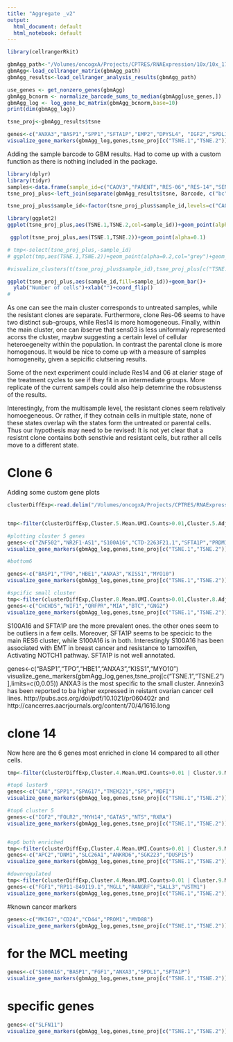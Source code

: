 ```yaml
---
title: "Aggregate _v2"
output:
  html_document: default
  html_notebook: default
---
```


```r
library(cellrangerRkit)
```


```r
gbmAgg_path<-"/Volumes/oncogxA/Projects/CPTRES/RNAExpression/10x/10x_170206/CPTRES_agg"
gbmAgg<-load_cellranger_matrix(gbmAgg_path)
gbmAgg_results<-load_cellranger_analysis_results(gbmAgg_path)
```


```r
use_genes <- get_nonzero_genes(gbmAgg)
gbmAgg_bcnorm <- normalize_barcode_sums_to_median(gbmAgg[use_genes,])
gbmAgg_log <- log_gene_bc_matrix(gbmAgg_bcnorm,base=10)
print(dim(gbmAgg_log))

tsne_proj<-gbmAgg_results$tsne

genes<-c("ANXA3","BASP1","SPP1","SFTA1P","EMP2","DPYSL4", "IGF2","SPDL1","S100A16")
visualize_gene_markers(gbmAgg_log,genes,tsne_proj[c("TSNE.1","TSNE.2")],limits=c(0,1.5))
```



Adding the sample barcode to GBM results. Had to come up with a custom function as there is nothing included in the package. 
```r
library(dplyr)
library(tidyr)
samples<-data.frame(sample_id=c("CAOV3","PARENT","RES-06","RES-14","SENS-02","SENS-03"),sample_N=as.character(seq(1,6,1)))
tsne_proj_plus<-left_join(separate(gbmAgg_results$tsne, Barcode, c("bc","sample_N"),sep="-",remove=FALSE),samples)

tsne_proj_plus$sample_id<-factor(tsne_proj_plus$sample_id,levels=c("CAOV3","PARENT","SENS-02","SENS-03","RES-06","RES-14"))

library(ggplot2)
ggplot(tsne_proj_plus,aes(TSNE.1,TSNE.2,col=sample_id))+geom_point(alpha=0.2)+scale_color_manual(values=c("grey","grey","green","green","blue","red"))

 ggplot(tsne_proj_plus,aes(TSNE.1,TSNE.2))+geom_point(alpha=0.1)

# tmp<-select(tsne_proj_plus,-sample_id)
# ggplot(tmp,aes(TSNE.1,TSNE.2))+geom_point(alpha=0.2,col="grey")+geom_point(data=tsne_proj_plus,aes(TSNE.1,TSNE.2,col=sample_id),alpha=0.1)+facet_wrap(~sample_id)

#visualize_clusters(t(tsne_proj_plus$sample_id),tsne_proj_plus[c("TSNE.1","TSNE.2")])
```


```r

ggplot(tsne_proj_plus,aes(sample_id,fill=sample_id))+geom_bar()+
  ylab("Number of cells")+xlab("")+coord_flip()
# 
```


As one can see the main cluster corresponds to untreated samples, while the resistant clones are separate. Furthermore, clone Res-06 seems to have two distinct sub-groups, while Res14 is more homogeneous. Finally, within the main cluster, one can ibserve that sens03 is less uniformaly represented acorss the cluster, maybw suggesting a certain level of cellular heteroegeneity within the population. In contrast the parental clone is more homogenous. It would be nice to come up with a measure of samples homogeneity, given a sepicific clutsering results.

Some of the next experiment could include Res14 and 06 at elarier stage of the treatment cycles to see if they fit in an intermediate groups. More replicate of the current sampels could also help detemrine the robsustenss of the results. 

Interestingly, from the multisample level, the resistant clones seem relatively homoegeneous. Or rather, if they cotnain cells in multiple state, none of these states overlap wih the states form the untreated or parental cells. Thus our hypothesis may need to be revised: It is not yet clear that a resistnt clone contains both senstivie and resistant cells, but rather all cells move to a different state. 


# Clone 6

Adding some custom gene plots
```r
clusterDiffExp<-read.delim("/Volumes/oncogxA/Projects/CPTRES/RNAExpression/10x/10x_170206/CPTRES_agg/outs/analysis/diffexp/graphclust/differential_expression.csv",header=TRUE,sep=",")


tmp<-filter(clusterDiffExp,Cluster.5.Mean.UMI.Counts>0.01,Cluster.5.Adjusted.p.value<0.01)

#plotting cluster 5 genes
genes<-c("ZNF502","NR2F1-AS1","S100A16","CTD-2263F21.1","SFTA1P","PRDM1")
visualize_gene_markers(gbmAgg_log,genes,tsne_proj[c("TSNE.1","TSNE.2")],limits=c(0,0.05))

#bottom6

genes<-c("BASP1","TPO","HBE1","ANXA3","KISS1","MYO10")
visualize_gene_markers(gbmAgg_log,genes,tsne_proj[c("TSNE.1","TSNE.2")],limits=c(0,0.05))

#spcific small cluster
tmp<-filter(clusterDiffExp,Cluster.8.Mean.UMI.Counts>0.01,Cluster.8.Adjusted.p.value<0.01)
genes<-c("CHCHD5","WIF1","QRFPR","MIA","BTC","GNG2")
visualize_gene_markers(gbmAgg_log,genes,tsne_proj[c("TSNE.1","TSNE.2")],limits=c(0,0.05))
```

S100A16 and SFTA1P are the more prevalent ones. the other ones seem to be outliers in a few cells. Moreover, SFTA1P seems to be specicic to the main RES6 cluster, while S100A16 is in both. Interestingly S100A16 has been associated with EMT in breast cancer and resistance to tamoxifen, Activating NOTCH1 pathway. SFTA1P is not well annotated. 


genes<-c("BASP1","TPO","HBE1","ANXA3","KISS1","MYO10")
visualize_gene_markers(gbmAgg_log,genes,tsne_proj[c("TSNE.1","TSNE.2")],limits=c(0,0.05))
ANXA3 is the most specific to the small cluster. Annexin3 has been reported to ba higher expressed in reistant ovarian cancer cell lines. http://pubs.acs.org/doi/pdf/10.1021/pr060402r and http://cancerres.aacrjournals.org/content/70/4/1616.long

# clone 14

Now here are the 6 genes most enriched in clone 14 compared to all other cells. 
```r
tmp<-filter(clusterDiffExp,Cluster.4.Mean.UMI.Counts>0.01 | Cluster.9.Mean.UMI.Counts>0.01,Cluster.4.Adjusted.p.value<0.01 | Cluster.9.Adjusted.p.value<0.01, Cluster.9.Log2.fold.change>1 & Cluster.5.Log2.fold.change>1)

#top6 luster9
genes<-c("CA8","SPP1","SPAG17","TMEM221","SP5","MDFI")
visualize_gene_markers(gbmAgg_log,genes,tsne_proj[c("TSNE.1","TSNE.2")],limits=c(0,0.05))

#top6 cluster 5
genes<-c("IGF2","FOLR2","MYH14","GATA5","NTS","RXRA")
visualize_gene_markers(gbmAgg_log,genes,tsne_proj[c("TSNE.1","TSNE.2")],limits=c(0,0.05))


#op6 both enriched
tmp<-filter(clusterDiffExp,Cluster.4.Mean.UMI.Counts>0.01 | Cluster.9.Mean.UMI.Counts>0.01,Cluster.4.Adjusted.p.value<0.01 | Cluster.9.Adjusted.p.value<0.01, Cluster.9.Log2.fold.change>1 & Cluster.5.Log2.fold.change>1)
genes<-c("APC2","DNM1","SLC26A1","ANKRD6","SGK223","DUSP15")
visualize_gene_markers(gbmAgg_log,genes,tsne_proj[c("TSNE.1","TSNE.2")],limits=c(0,0.05))

#downregulated
tmp<-filter(clusterDiffExp,Cluster.4.Mean.UMI.Counts>0.01 | Cluster.9.Mean.UMI.Counts>0.01,Cluster.4.Adjusted.p.value<0.01 | Cluster.9.Adjusted.p.value<0.01)
genes<-c("FGF1","RP11-849I19.1","MGLL","RANGRF","SALL3","VSTM1")
visualize_gene_markers(gbmAgg_log,genes,tsne_proj[c("TSNE.1","TSNE.2")],limits=c(0,0.05))

```

#known cancer markers
```r
genes<-c("MKI67","CD24","CD44","PROM1","MYD88")
visualize_gene_markers(gbmAgg_log,genes,tsne_proj[c("TSNE.1","TSNE.2")],limits=c(0,0.5))
```

# for the MCL meeting

```r
genes<-c("S100A16","BASP1","FGF1","ANXA3","SPDL1","SFTA1P")
visualize_gene_markers(gbmAgg_log,genes,tsne_proj[c("TSNE.1","TSNE.2")],limits=c(0,0.5))

```


# specific genes

```r
genes<-c("SLFN11")
visualize_gene_markers(gbmAgg_log,genes,tsne_proj[c("TSNE.1","TSNE.2")],limits=c(0,0.5))

```

